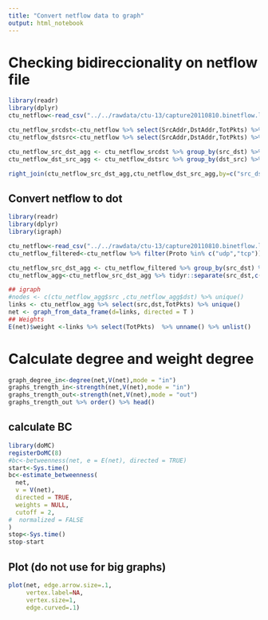 ```yaml
---
title: "Convert netflow data to graph"
output: html_notebook
---
```



# Checking bidireccionality on netflow file
```r
library(readr)
library(dplyr)
ctu_netflow<-read_csv("../../rawdata/ctu-13/capture20110810.binetflow.labels.gz")

ctu_netflow_srcdst<-ctu_netflow %>% select(SrcAddr,DstAddr,TotPkts) %>% tidyr::unite("src_dst",c("SrcAddr","DstAddr")) 
ctu_netflow_dstsrc<-ctu_netflow %>% select(SrcAddr,DstAddr,TotPkts) %>% tidyr::unite("dst_src",c("DstAddr","SrcAddr")) 

ctu_netflow_src_dst_agg <- ctu_netflow_srcdst %>% group_by(src_dst) %>% summarise(TotPkts=sum(TotPkts))
ctu_netflow_dst_src_agg <- ctu_netflow_dstsrc %>% group_by(dst_src) %>% summarise(TotPkts=sum(TotPkts))

right_join(ctu_netflow_src_dst_agg,ctu_netflow_dst_src_agg,by=c("src_dst"="dst_src"))
```

## Convert netflow to dot
```r
library(readr)
library(dplyr)
library(igraph)

ctu_netflow<-read_csv("../../rawdata/ctu-13/capture20110810.binetflow.labels.gz")
ctu_netflow_filtered<-ctu_netflow %>% filter(Proto %in% c("udp","tcp")) %>% select(SrcAddr,DstAddr,TotPkts) %>% tidyr::unite("src_dst",c("SrcAddr","DstAddr"))

ctu_netflow_src_dst_agg <- ctu_netflow_filtered %>% group_by(src_dst) %>% summarise(TotPkts=sum(TotPkts))
ctu_netflow_agg<-ctu_netflow_src_dst_agg %>% tidyr::separate(src_dst,c("src","dst"),sep="_")

## igraph
#nodes <- c(ctu_netflow_agg$src ,ctu_netflow_agg$dst) %>% unique()
links <- ctu_netflow_agg %>% select(src,dst,TotPkts) %>% unique()
net <- graph_from_data_frame(d=links, directed = T ) 
## Weights
E(net)$weight <-links %>% select(TotPkts)  %>% unname() %>% unlist()
```

# Calculate degree and weight degree
```r
graph_degree_in<-degree(net,V(net),mode = "in")
graphs_trength_in<-strength(net,V(net),mode = "in")
graphs_trength_out<-strength(net,V(net),mode = "out")
graphs_trength_out %>% order() %>% head()
```





## calculate BC
```r
library(doMC)
registerDoMC(8)
#bc<-betweenness(net, e = E(net), directed = TRUE)
start<-Sys.time()
bc<-estimate_betweenness(
  net,
  v = V(net),
  directed = TRUE,
  weights = NULL,
  cutoff = 2,
#  normalized = FALSE
)
stop<-Sys.time()
stop-start
```



## Plot (do not use for big graphs)
```r
plot(net, edge.arrow.size=.1,
     vertex.label=NA,
     vertex.size=1,
     edge.curved=.1)
```

